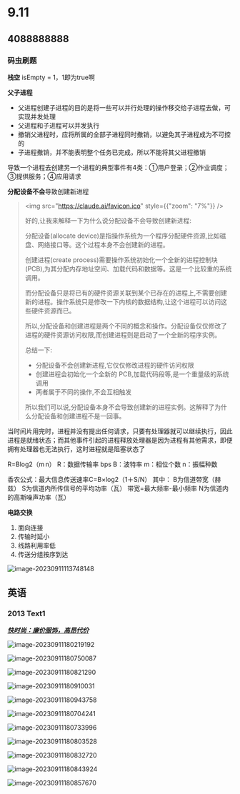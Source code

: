 
# 9.11

> <Hitokoto />

## 4088888888

### 码虫刷题

**栈空** isEmpty = 1，1即为true啊

**父子进程**

- 父进程创建子进程的目的是将一些可以并行处理的操作移交给子进程去做，可实现并发处理
- 父进程和子进程可以并发执行
- 撤销父进程时，应将所属的全部子进程同时撤销，以避免其子进程成为不可控的
- 子进程撤销，并不能表明整个任务已完成，所以不能将其父进程撤销

导致一个进程去创建另一个进程的典型事件有4类：①用户登录；②作业调度；③提供服务；④应用请求

**分配设备不会**导致创建新进程

> <img src="https://claude.ai/favicon.ico" style={{"zoom": "7%"}} />
>
> 好的,让我来解释一下为什么说分配设备不会导致创建新进程:
>
> 分配设备(allocate device)是指操作系统为一个程序分配硬件资源,比如磁盘、网络接口等。这个过程本身不会创建新的进程。
>
> 创建进程(create process)需要操作系统初始化一个全新的进程控制块(PCB),为其分配内存地址空间、加载代码和数据等。这是一个比较重的系统调用。
>
> 而分配设备只是将已有的硬件资源关联到某个已存在的进程上,不需要创建新的进程。操作系统只是修改一下内核的数据结构,让这个进程可以访问这些硬件资源而已。
>
> 所以,分配设备和创建进程是两个不同的概念和操作。分配设备仅仅修改了进程的硬件资源访问权限,而创建进程则是启动了一个全新的程序实例。
>
> 总结一下:
>
> - 分配设备不会创建新进程,它仅仅修改进程的硬件访问权限
> - 创建进程会初始化一个全新的 PCB,加载代码段等,是一个重量级的系统调用
> - 两者属于不同的操作,不会互相触发
>
> 所以我们可以说,分配设备本身不会导致创建新的进程实例。这解释了为什么分配设备和创建进程不是一回事。

当时间片用完时，进程并没有提出任何请求，只要有处理器就可以继续执行，因此进程是就绪状态；而其他事件引起的进程释放处理器是因为进程有其他需求，即便拥有处理器也无法执行，这时进程就是阻塞状态了

R=Blog2（m n）
R：数据传输率 bps
B：波特率 
m：相位个数
n：振幅种数

香农公式：最大信息传送速率C=B×log2（1＋S/N）
其中：
B为信道带宽（赫兹）
S为信道内所传信号的平均功率（瓦）
带宽=最大频率-最小频率
N为信道内的高斯噪声功率（瓦）

**电路交换**

1. 面向连接
2. 传输时延小
3. 线路利用率低
4. 传送分组按序到达

![image-20230911113748148](https://pic.redhat.team/uPic/image-20230911113748148.png)

## 英语

### 2013 Text1

***<u>快时尚：廉价服饰，高昂代价</u>***

![image-20230911180219192](https://pic.redhat.team/uPic/image-20230911180219192.png)

![image-20230911180750087](https://pic.redhat.team/uPic/image-20230911180750087.png)

![image-20230911180821290](https://pic.redhat.team/uPic/image-20230911180821290.png)

![image-20230911180910031](https://pic.redhat.team/uPic/image-20230911180910031.png)

![image-20230911180943758](https://pic.redhat.team/uPic/image-20230911180943758.png)

![image-20230911180704241](https://pic.redhat.team/uPic/image-20230911180704241.png)

![image-20230911180733996](https://pic.redhat.team/uPic/image-20230911180733996.png)

![image-20230911180803528](https://pic.redhat.team/uPic/image-20230911180803528.png)

![image-20230911180832720](https://pic.redhat.team/uPic/image-20230911180832720.png)

![image-20230911180843924](https://pic.redhat.team/uPic/image-20230911180843924.png)

![image-20230911180857670](https://pic.redhat.team/uPic/image-20230911180857670.png)
